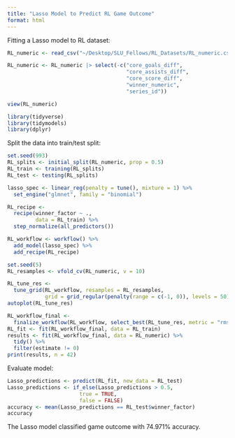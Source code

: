 ```yaml
---
title: "Lasso Model to Predict RL Game Outcome"
format: html
---
```



Fitting a Lasso model to RL dataset:
```r
RL_numeric <- read_csv("~/Desktop/SLU_Fellows/RL_Datasets/RL_numeric.csv")
```

```r
RL_numeric <- RL_numeric |> select(-c("core_goals_diff",
                                      "core_assists_diff",
                                      "core_score_diff",
                                      "winner_numeric",
                                      "series_id"))
```

```r
view(RL_numeric)
```

```r
library(tidyverse)
library(tidymodels)
library(dplyr)
```


Split the data into train/test split:
```r
set.seed(993)
RL_splits <- initial_split(RL_numeric, prop = 0.5)
RL_train <- training(RL_splits)
RL_test <- testing(RL_splits)
```

```r
lasso_spec <- linear_reg(penalty = tune(), mixture = 1) %>%
  set_engine("glmnet", family = "binomial")

RL_recipe <- 
  recipe(winner_factor ~ ., 
         data = RL_train) %>%
  step_normalize(all_predictors())

RL_workflow <- workflow() %>%
  add_model(lasso_spec) %>%
  add_recipe(RL_recipe)
```

```r
set.seed(5)
RL_resamples <- vfold_cv(RL_numeric, v = 10)

RL_tune_res <-
  tune_grid(RL_workflow, resamples = RL_resamples,
            grid = grid_regular(penalty(range = c(-1, 0)), levels = 50))
autoplot(RL_tune_res)
```

```r
RL_workflow_final <-
  finalize_workflow(RL_workflow, select_best(RL_tune_res, metric = "rmse"))
RL_fit <- fit(RL_workflow_final, data = RL_train)
results <- fit(RL_workflow_final, data = RL_numeric) %>%
  tidy() %>%
  filter(estimate != 0)
print(results, n = 42)
```


Evaluate model:
```r
Lasso_predictions <- predict(RL_fit, new_data = RL_test)
Lasso_predictions <- if_else(Lasso_predictions > 0.5, 
                       true = TRUE, 
                       false = FALSE)
accuracy <- mean(Lasso_predictions == RL_test$winner_factor)
accuracy
```

The Lasso model classified game outcome with 74.971% accuracy.



